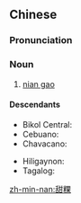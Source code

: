 ==Chinese==
{{zh-forms|alt=甜餜}}

===Pronunciation===
{{zh-pron
|mn=tp,xm,mg,hc:tiⁿ-ké/kh,zz,yl,tn,tc:tiⁿ-kóe/qz,lk,sx,km,hc:tiⁿ-kér
|cat=n
}}

===Noun===
{{zh-noun}}

# {{lb|zh|Min Nan}} [[w:nian gao|nian gao]] {{gloss|a [[Chinese New Year]]'s cake made of glutinous rice flour}}

====Descendants====
{{top2}}
* Bikol Central: {{l|bcl|tikoy}}
* Cebuano: {{l|ceb|tikuy}}
* Chavacano: {{l|cbk|tikoy}}
{{mid2}}
* Hiligaynon: {{l|hil|tikoy}}
* Tagalog: {{l|tl|tikoy}}
{{bottom}}

[[zh-min-nan:甜粿]]